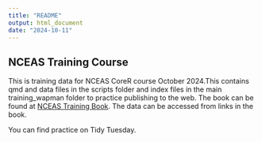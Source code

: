 ```yaml
---
title: "README"
output: html_document
date: "2024-10-11"
---
```


## NCEAS Training Course

This is training data for NCEAS CoreR course October 2024.This contains qmd and data files in the scripts folder and index files in the main training_wapman folder to practice publishing to the web. The book can be found at [NCEAS Training Book](https://learning.nceas.ucsb.edu/2024-10-coreR/session_20.html). The data can be accessed from links in the book. 

You can find practice on Tidy Tuesday. 
